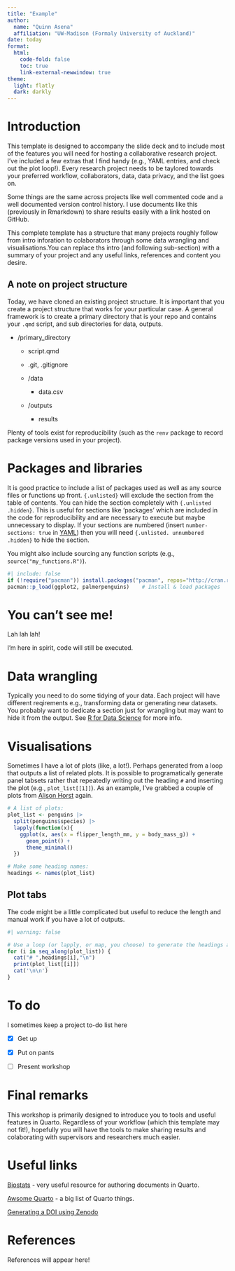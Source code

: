 ```yaml
---
title: "Example"
author:
  name: "Quinn Asena"
  affiliation: "UW-Madison (Formaly University of Auckland)"
date: today
format:
  html:
    code-fold: false
    toc: true
    link-external-newwindow: true
theme:
  light: flatly
  dark: darkly
---
```


# Introduction

This template is designed to accompany the slide deck and to include most of the features you will need for hosting a collaborative research project. I've included a few extras that I find handy (e.g., YAML entries, and check out the plot loop!). Every research project needs to be taylored towards your preferred workflow, collaborators, data, data privacy, and the list goes on.

Some things are the same across projects like well commented code and a well documented version control history. I use documents like this (previously in Rmarkdown) to share results easily with a link hosted on GitHub. 

This complete template has a structure that many projects roughly follow from intro inforation to colaborators through some data wrangling and visualisations.You can replace ths intro (and following sub-section) with a summary of your project and any useful links, references and content you desire.

## A note on project structure

Today, we have cloned an existing project structure. It is important that you create a project structure that works for your particular case. A general framework is to create a primary directory that is your repo and contains your `.qmd` script, and sub directories for data, outputs.

- /primary_directory

  - script.qmd

  - .git, .gitignore

  - /data

    - data.csv

  - /outputs

    - results

Plenty of tools exist for reproducibility (such as the `renv` package to record package versions used in your project).

# Packages and libraries {.unlisted}

It is good practice to include a list of packages used as well as any source files or functions up front. `{.unlisted}` will exclude the section from the table of contents. You can hide the section completely with `{.unlisted .hidden}`. This is useful for sections like 'packages' which are included in the code for reproducibility and are necessary to execute but maybe unnecessary to display. If your sections are numbered (insert `number-sections: true` in [YAML](https://quarto.org/docs/output-formats/html-basics.html#section-numbering)) then you will need `{.unlisted. unnumbered .hidden}` to hide the section.

You might also include sourcing any function scripts (e.g., `source("my_functions.R")`).

```r
#| include: false
if (!require("pacman")) install.packages("pacman", repos="http://cran.r-project.org")
pacman::p_load(ggplot2, palmerpenguins)    # Install & load packages
```

# You can't see me! {.unlisted .hidden}

Lah lah lah!

I'm here in spirit, code will still be executed.

# Data wrangling

Typically you need to do some tidying of your data. Each project will have different reqirements e.g., transforming data or generating new datasets. You probably want to dedicate a section just for wrangling but may want to hide it from the output. See [R for Data Science](https://r4ds.had.co.nz/introduction.html) for more info.


# Visualisations {.tabset}

Sometimes I have a lot of plots (like, a lot!). Perhaps generated from a loop that outputs a list of related plots. It is possible to programatically generate panel tabsets rather that repeatedly writing out the heading `#` and inserting the plot (e.g., `plot_list[[1]]`). As an example, I've grabbed a couple of plots from [Alison Horst](https://allisonhorst.github.io/palmerpenguins/articles/examples.html) again.

```r
# A list of plots:
plot_list <- penguins |>
  split(penguins$species) |>
  lapply(function(x){
    ggplot(x, aes(x = flipper_length_mm, y = body_mass_g)) + 
      geom_point() +
      theme_minimal()
  }) 

# Make some heading names:
headings <- names(plot_list)
```

## Plot tabs

The code might be a little complicated but useful to reduce the length and manual work if you have a lot of outputs.

:::{.panel-tabset}
```r
#| warning: false

# Use a loop (or lapply, or map, you choose) to generate the headings and insert plots
for (i in seq_along(plot_list)) {
  cat("# ",headings[i],"\n")
  print(plot_list[[i]])
  cat('\n\n')
}
```
:::

# To do

I sometimes keep a project to-do list here

- [x] Get up

- [x] Put on pants

- [ ] Present workshop

# Final remarks

This workshop is primarily designed to introduce you to tools and useful features in Quarto. Regardless of your workflow (which this template may not fit!), hopefully you will have the tools to make sharing results and colaborating with supervisors and researchers much easier.

# Useful links

[Biostats](https://biostats-r.github.io/biostats/quarto/) - very useful resource for authoring documents in Quarto.

[Awsome Quarto](https://github.com/mcanouil/awesome-quarto) - a big list of Quarto things.

[Generating a DOI using Zenodo](https://docs.github.com/en/repositories/archiving-a-github-repository/referencing-and-citing-content)

# References

References will appear here!